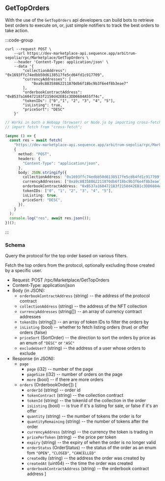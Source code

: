 
## GetTopOrders

With the use of the `GetTopOrders` api developers can build bots to retrieve best orders to execute on, or, just simple notifiers to track the best orders to take action.

:::code-group
 
```shell twoslash [curl] filename="curl"
curl --request POST \
    --url https://dev-marketplace-api.sequence.app/arbitrum-sepolia/rpc/Marketplace/GetTopOrders \
    --header 'Content-Type: application/json' \
    --data '{
        "collectionAddress": "0x1693ffc74edbb50d6138517fe5cd64fd1c917709",
        "currencyAddresses": [
            "0xa9c88358862211870db6f18bc9b3f6e4f8b3eae7"
        ],
        "orderbookContractAddress": "0xB537a160472183f2150d42EB1c3DD6684A55f74c",
        "tokenIDs": ["0","1", "2", "3", "4", "5"],
        "isListing": true,
        "priceSort": "DESC"
    }'
```

```ts twoslash [js]
// Works in both a Webapp (browser) or Node.js by importing cross-fetch:
// import fetch from "cross-fetch";

(async () => {
  const res = await fetch(
    "https://dev-marketplace-api.sequence.app/arbitrum-sepolia/rpc/Marketplace/GetTopOrders",
    {
      method: "POST",
      headers: {
        "Content-Type": "application/json",
      },
      body: JSON.stringify({
        collectionAddress: "0x1693ffc74edbb50d6138517fe5cd64fd1c917709",
        currencyAddresses: ["0xa9c88358862211870db6f18bc9b3f6e4f8b3eae7"],
        orderbookContractAddress: "0xB537a160472183f2150d42EB1c3DD6684A55f74c",
        tokenIDs: ["0", "1", "2", "3", "4", "5"],
        isListing: true,
        priceSort: "DESC",
      }),
    }
  );
  console.log("res", await res.json());
})();
```
:::

### Schema

Query the protocol for the top order based on various filters.

Fetch the top orders from the protocol, optionally excluding those created by a specific user.

- Request: POST /rpc/Marketplace/GetTopOrders
- Content-Type: application/json
- Body (in JSON):
  - `orderbookContractAddress` (string) -- the address of the protocol contract
  - `collectionAddress` (string) -- the address of the NFT collection
  - `currencyAddresses` (string[]) -- an array of currency contract addresses
  - `tokenIDs` (string[]) -- an array of token IDs to filter the orders by
  - `isListing` (bool) -- whether to fetch listing orders (true) or offer orders (false)
  - `priceSort` (SortOrder) -- the direction to sort the orders by price as an enum of `"DESC"` or `"ASC"`
  - `excludeUser?` (string) -- the address of a user whose orders to exclude
- Response (in JSON):
  - `page`
    - `page` (i32) -- number of the page
    - `pageSize` (i32) -- number of orders on the page
    - `more` (bool) -- if there are more orders
  - `orders` (OrderbookOrder[])
    [
    - `orderId` (string) -- order id
    - `tokenContract` (string) -- the collection contract
    - `tokenId` (string) -- the tokenId of the collection in the order
    - `isListing` (bool) -- is true if it's a listing for sale, or false if it's an offer
    - `quantity` (string) -- the number of tokens the order is for
    - `quantityRemaining` (string) -- the number of tokens after the order
    - `currencyAddress` (string) -- the currency the token is trading in
    - `pricePerToken` (string) -- the price per token
    - `expiry` (string) -- the expiry of when the order is no longer valid
    - `orderStatus` (OrderStatus) -- the status of the order as an enum fom `"OPEN"`, `"CLOSED"`, `"CANCELLED"`
    - `createdBy` (string) -- the address the order was created by
    - `createdAt` (uint64) -- the time the order was created
    - `orderbookContractAddress` (string) -- the orderbook contract address
      ]


